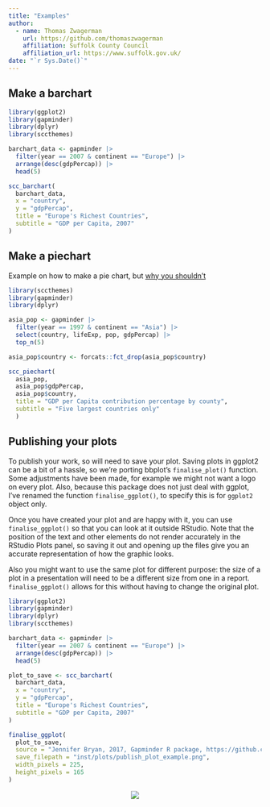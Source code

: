 ```yaml
---
title: "Examples"
author:
  - name: Thomas Zwagerman
    url: https://github.com/thomaszwagerman
    affiliation: Suffolk County Council
    affiliation_url: https://www.suffolk.gov.uk/
date: "`r Sys.Date()`"
---
```


## Make a barchart

```r
library(ggplot2)
library(gapminder)
library(dplyr)
library(sccthemes)

barchart_data <- gapminder |> 
  filter(year == 2007 & continent == "Europe") |> 
  arrange(desc(gdpPercap)) |> 
  head(5)

scc_barchart(
  barchart_data,
  x = "country",
  y = "gdpPercap",
  title = "Europe's Richest Countries",
  subtitle = "GDP per Capita, 2007"
)

```


## Make a piechart
Example on how to make a pie chart, but [why you shouldn't](https://www.data-to-viz.com/caveat/pie.html)
```r
library(sccthemes)
library(gapminder)
library(dplyr)

asia_pop <- gapminder |> 
  filter(year == 1997 & continent == "Asia") |> 
  select(country, lifeExp, pop, gdpPercap) |> 
  top_n(5)

asia_pop$country <- forcats::fct_drop(asia_pop$country)

scc_piechart(
  asia_pop,
  asia_pop$gdpPercap,
  asia_pop$country,
  title = "GDP per Capita contribution percentage by county",
  subtitle = "Five largest countries only"
  )
```

## Publishing your plots

To publish your work, so will need to save your plot. Saving plots in ggplot2 can be a bit of a hassle, so we're porting bbplot's `finalise_plot()` function. Some adjustments have been made, for example we might not want a logo on every plot. Also, because this package does not just deal with ggplot, I've renamed the function `finalise_ggplot()`, to specify this is for `ggplot2` object only.

Once you have created your plot and are happy with it, you can use `finalise_ggplot()` so that you can look at it outside RStudio. Note that the position of the text and other elements do not render accurately in the RStudio Plots panel, so saving it out and opening up the files give you an accurate representation of how the graphic looks.

Also you might want to use the same plot for different purpose: the size of a plot in a presentation will need to be a different size from one in a report. `finalise_ggplot()` allows for this without having to change the original plot.

```r
library(ggplot2)
library(gapminder)
library(dplyr)
library(sccthemes)

barchart_data <- gapminder |> 
  filter(year == 2007 & continent == "Europe") |> 
  arrange(desc(gdpPercap)) |> 
  head(5)

plot_to_save <- scc_barchart(
  barchart_data,
  x = "country",
  y = "gdpPercap",
  title = "Europe's Richest Countries",
  subtitle = "GDP per Capita, 2007"
)

finalise_ggplot(
  plot_to_save,
  source = "Jennifer Bryan, 2017, Gapminder R package, https://github.com/jennybc/gapminder",
  save_filepath = "inst/plots/publish_plot_example.png",
  width_pixels = 225,
  height_pixels = 165
)

```
<p align="center"><img src="inst/plots/publish_plot_example.png"></p>
